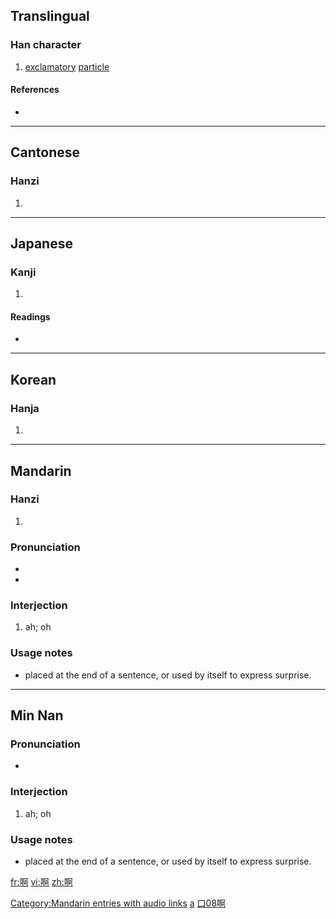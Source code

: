 ==Translingual==

===Han character===
{{Han char|rn=30|rad=口|as=08|sn=11|four=6102<sub>0</sub>|canj=口弓中口 (RNLR)}}

# [[exclamatory]] [[particle]]

====References====
* {{Han ref|kx=0195.040|dkj=03808|dj=0416.050|hdz=10634.180|uh=554A|ud=21834|bh=B0DA|bd=45274}}

----

==Cantonese==

===Hanzi===
{{yue-hanzi|jyut=|y=[[a1]], [[a2]], [[a3]]}}

# {{defn|Cantonese}}

----

==Japanese==

===Kanji===
{{ja-kanji|grade=|rs=口08}}

# {{defn|Japanese}}

====Readings====
* {{ja-readings|on=[[あ]] (a)|kun=[[こえ]] (koe)}}

----

==Korean==

===Hanja===
{{ko-hanja|hangeul=아|rv=a|mr=a}}

# {{defn|Korean}}

----

==Mandarin==

===Hanzi===
{{cmn-hanzi|pin=[[a]] ([[a5]])|wg=a}}

# {{defn|Mandarin}}

{{zh-hanzi|{{zh-lookup|啊}}}}

===Pronunciation===
*{{audio|zh-a.ogg|audio}}
* {{IPA|[ a ]}}

===Interjection===
{{cmn-inter|ts|pin=a|pint=a|rs=口08}}

# ah; oh

===Usage notes===
* placed at the end of a sentence, or used by itself to express surprise.

[[Category:Mandarin entries with audio links]]
[[Category:zh-cn:Beginning Mandarin|a]]
[[Category:zh-tw:Beginning Mandarin|口08啊]]

----

==Min Nan==
{{zh-hanzi|{{zh-lookup|啊}}}}

===Pronunciation===
* {{IPA|[ a ]}}

===Interjection===
{{nan-inter|ts|poj=a|pojt=a|rs=口08}}

# ah; oh

===Usage notes===
* placed at the end of a sentence, or used by itself to express surprise.

[[fr:啊]]
[[vi:啊]]
[[zh:啊]]